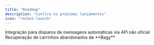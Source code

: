 ```yaml
---
title: "Roadmap"
description: "Confira os próximos lançamentos"
icon: "rocket-launch"
---
```


<Card title="Whatsapp Business" icon="whatsapp" horizontal={50}>
  Integração para disparos de mensagens automáticas via API não oficial
</Card>

<Card title="Carrinhos abandonados" icon="cart-circle-exclamation" horizontal={50}>
  Recuperação de carrinhos abandonados da **Bagy**
</Card>